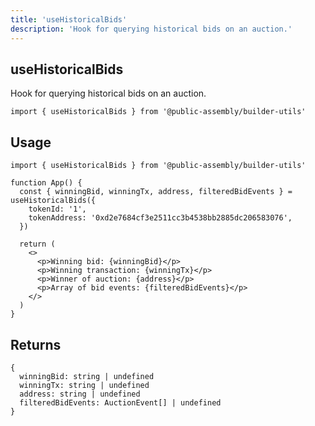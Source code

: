 ```yaml
---
title: 'useHistoricalBids'
description: 'Hook for querying historical bids on an auction.'
---
```


## useHistoricalBids

Hook for querying historical bids on an auction.

```tsx
import { useHistoricalBids } from '@public-assembly/builder-utils'
```

## Usage

```tsx
import { useHistoricalBids } from '@public-assembly/builder-utils'

function App() {
  const { winningBid, winningTx, address, filteredBidEvents } = useHistoricalBids({
    tokenId: '1',
    tokenAddress: '0xd2e7684cf3e2511cc3b4538bb2885dc206583076',
  })

  return (
    <>
      <p>Winning bid: {winningBid}</p>
      <p>Winning transaction: {winningTx}</p>
      <p>Winner of auction: {address}</p>
      <p>Array of bid events: {filteredBidEvents}</p>
    </>
  )
}
```

## Returns

```tsx
{
  winningBid: string | undefined
  winningTx: string | undefined
  address: string | undefined
  filteredBidEvents: AuctionEvent[] | undefined
}
```
